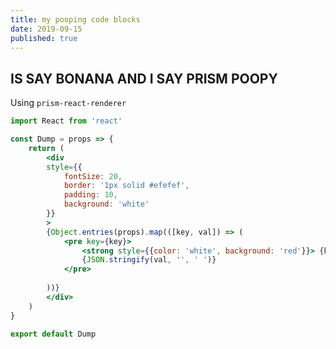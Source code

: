```yaml
---
title: my pooping code blocks
date: 2019-09-15
published: true
---
```


## IS SAY BONANA AND I SAY PRISM POOPY

Using `prism-react-renderer`

```jsx
import React from 'react'

const Dump = props => {
    return (
        <div
        style={{
            fontSize: 20,
            border: '1px solid #efefef',
            padding: 10,
            background: 'white'
        }}
        >
        {Object.entries(props).map(([key, val]) => (
            <pre key={key}>
                <strong style={{color: 'white', background: 'red'}}> {key} 💩</strong>
                {JSON.stringify(val, '', ' ')}
            </pre>
            
        ))}
        </div>
    )
}

export default Dump
```